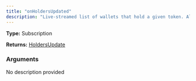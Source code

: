 ```yaml
---
title: "onHoldersUpdated"
description: "Live-streamed list of wallets that hold a given token. Also has the unique count of holders for that token."
---
```


**Type:** Subscription

**Returns:** [HoldersUpdate](/api-reference/types/holdersupdate)

### Arguments

<ResponseField name="tokenId" type="String!" required>
  No description provided
</ResponseField>

